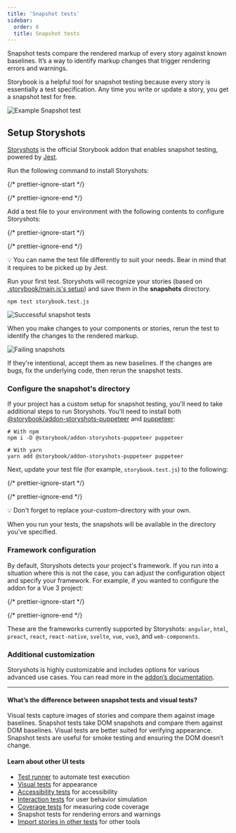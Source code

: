 ```yaml
---
title: 'Snapshot tests'
sidebar:
  order: 6
  title: Snapshot tests
---
```


Snapshot tests compare the rendered markup of every story against known baselines. It’s a way to identify markup changes that trigger rendering errors and warnings.

Storybook is a helpful tool for snapshot testing because every story is essentially a test specification. Any time you write or update a story, you get a snapshot test for free.

![Example Snapshot test](../_assets/writing-tests/snapshot-test.png)

## Setup Storyshots

[Storyshots](https://storybook.js.org/addons/@storybook/addon-storyshots/) is the official Storybook addon that enables snapshot testing, powered by [Jest](https://jestjs.io/docs/getting-started).

Run the following command to install Storyshots:

{/* prettier-ignore-start */}

<CodeSnippets path="storybook-addon-storyshots-install.md" />

{/* prettier-ignore-end */}

Add a test file to your environment with the following contents to configure Storyshots:

{/* prettier-ignore-start */}

<CodeSnippets path="storybook-storyshots-config.md" />

{/* prettier-ignore-end */}

<div class="aside">
  💡 You can name the test file differently to suit your needs. Bear in mind that it requires to be picked up by Jest.
</div>

Run your first test. Storyshots will recognize your stories (based on [.storybook/main.js's setup](../configure/story-rendering.mdx)) and save them in the **snapshots** directory.

```shell
npm test storybook.test.js
```

![Successful snapshot tests](../_assets/writing-tests/storyshots-pass.png)

When you make changes to your components or stories, rerun the test to identify the changes to the rendered markup.

![Failing snapshots](../_assets/writing-tests/storyshots-fail.png)

If they're intentional, accept them as new baselines. If the changes are bugs, fix the underlying code, then rerun the snapshot tests.

### Configure the snapshot's directory

If your project has a custom setup for snapshot testing, you'll need to take additional steps to run Storyshots. You'll need to install both [@storybook/addon-storyshots-puppeteer](https://storybook.js.org/addons/@storybook/addon-storyshots-puppeteer) and [puppeteer](https://github.com/puppeteer/puppeteer):

```shell
# With npm
npm i -D @storybook/addon-storyshots-puppeteer puppeteer

# With yarn
yarn add @storybook/addon-storyshots-puppeteer puppeteer
```

Next, update your test file (for example, `storybook.test.js`) to the following:

{/* prettier-ignore-start */}

<CodeSnippets path="storybook-storyshots-custom-directory.md" />

{/* prettier-ignore-end */}

<div class="aside">
  💡 Don't forget to replace your-custom-directory with your own.
</div>

When you run your tests, the snapshots will be available in the directory you've specified.

### Framework configuration

By default, Storyshots detects your project's framework. If you run into a situation where this is not the case, you can adjust the configuration object and specify your framework. For example, if you wanted to configure the addon for a Vue 3 project:

{/* prettier-ignore-start */}

<CodeSnippets path="storybook-storyshots-custom-framework.md" />

{/* prettier-ignore-end */}

These are the frameworks currently supported by Storyshots: `angular`, `html`, `preact`, `react`, `react-native`, `svelte`, `vue`, `vue3`, and `web-components`.

### Additional customization

Storyshots is highly customizable and includes options for various advanced use cases. You can read more in the [addon’s documentation](https://github.com/storybookjs/storybook/tree/master/addons/storyshots/storyshots-core#options).

***

#### What’s the difference between snapshot tests and visual tests?

Visual tests capture images of stories and compare them against image baselines. Snapshot tests take DOM snapshots and compare them against DOM baselines. Visual tests are better suited for verifying appearance. Snapshot tests are useful for smoke testing and ensuring the DOM doesn’t change.

#### Learn about other UI tests

* [Test runner](./test-runner.mdx) to automate test execution
* [Visual tests](./visual-testing.mdx) for appearance
* [Accessibility tests](./accessibility-testing.mdx) for accessibility
* [Interaction tests](./interaction-testing.mdx) for user behavior simulation
* [Coverage tests](./test-coverage.mdx) for measuring code coverage
* Snapshot tests for rendering errors and warnings
* [Import stories in other tests](./importing-stories-in-tests.mdx) for other tools
